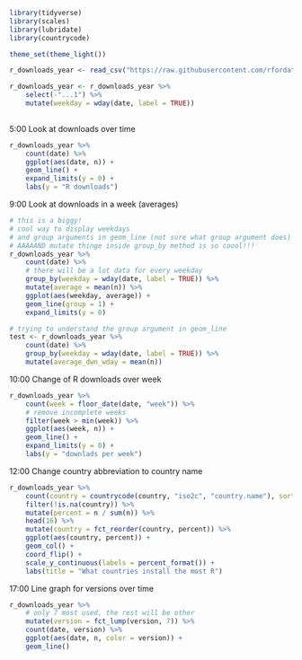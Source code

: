 ```r
library(tidyverse)
library(scales)
library(lubridate)
library(countrycode)

theme_set(theme_light())

r_downloads_year <- read_csv("https://raw.githubusercontent.com/rfordatascience/tidytuesday/master/data/2018/2018-10-30/r_downloads_year.csv")

r_downloads_year <- r_downloads_year %>% 
    select(-"...1") %>% 
    mutate(weekday = wday(date, label = TRUE))
    
```

5:00 Look at downloads over time

```r
r_downloads_year %>% 
    count(date) %>% 
    ggplot(aes(date, n)) +
    geom_line() +
    expand_limits(y = 0) +
    labs(y = "R downloads")
```

9:00 Look at downloads in a week (averages)

```r
# this is a biggy!
# cool way to display weekdays
# and group arguments in geom_line (not sure what group argument does)
# AAAAAND mutate thinge inside group_by method is so coool!!!
r_downloads_year %>% 
    count(date) %>% 
    # there will be a lot data for every weekday
    group_by(weekday = wday(date, label = TRUE)) %>% 
    mutate(average = mean(n)) %>% 
    ggplot(aes(weekday, average)) +
    geom_line(group = 1) +
    expand_limits(y = 0)

# trying to understand the group argument in geom_line
test <- r_downloads_year %>% 
    count(date) %>% 
    group_by(weekday = wday(date, label = TRUE)) %>% 
    mutate(average_dwn_wday = mean(n)) 
```

10:00 Change of R downloads over week

```r
r_downloads_year %>% 
    count(week = floor_date(date, "week")) %>% 
    # remove incomplete weeks
    filter(week > min(week)) %>% 
    ggplot(aes(week, n)) +
    geom_line() +
    expand_limits(y = 0) +
    labs(y = "downlads per week")
```

12:00 Change country abbreviation to country name

```r
r_downloads_year %>% 
    count(country = countrycode(country, "iso2c", "country.name"), sort = TRUE) %>% 
    filter(!is.na(country)) %>% 
    mutate(percent = n / sum(n)) %>% 
    head(16) %>% 
    mutate(country = fct_reorder(country, percent)) %>% 
    ggplot(aes(country, percent)) +
    geom_col() +
    coord_flip() +
    scale_y_continuous(labels = percent_format()) +
    labs(title = "What countries install the most R")
```

17:00 Line graph for versions over time

```r
r_downloads_year %>% 
    # only 7 most used, the rest will be other
    mutate(version = fct_lump(version, 7)) %>% 
    count(date, version) %>% 
    ggplot(aes(date, n, color = version)) +
    geom_line()
```


